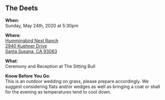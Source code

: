 ## The Deets

**When**:  
Sunday, May 24th, 2020 at 5:30pm

**Where**:  
[Hummingbird Nest Ranch  
2940 Kuehner Drive  
Santa Susana, CA 93063](http://maps.apple.com/?address=2940,Kuehner+Drive,Santa+Susana,CA,93063)

**What**:  
Ceremony and Reception at The Sitting Bull

**Know Before You Go**:  
This is an outdoor wedding on grass, please prepare accordingly. We suggest considering flats and/or wedges as well as bringing a coat or shall for the evening as temperatures tend to cool down.
